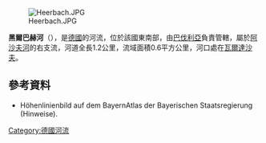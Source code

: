 {{Multiple issues|
{{Expand language|1=de|time=2020-08-25T12:57:02+00:00}}
{{Onesource|time=2020-08-25T12:57:02+00:00}}
}}
{{Coord|49|58|44.93|N|9|16|25.80|E|display=title}}
[[Image:Heerbach.JPG|right]]

'''黑爾巴赫河'''（{{lang-de|Heerbach}}），是[[德國|德國]]的河流，位於該國東南部，由[[巴伐利亞|巴伐利亞]]負責管轄，屬於[[阿沙夫河|阿沙夫河]]的右支流，河道全長1.2公里，流域面積0.6平方公里，河口處在[[瓦爾達沙夫|瓦爾達沙夫]]。

==參考資料==
* Höhenlinienbild auf dem BayernAtlas der Bayerischen Staatsregierung (Hinweise).

{{Germany-geo-stub}}
[[Category:德國河流|Category:德國河流]]